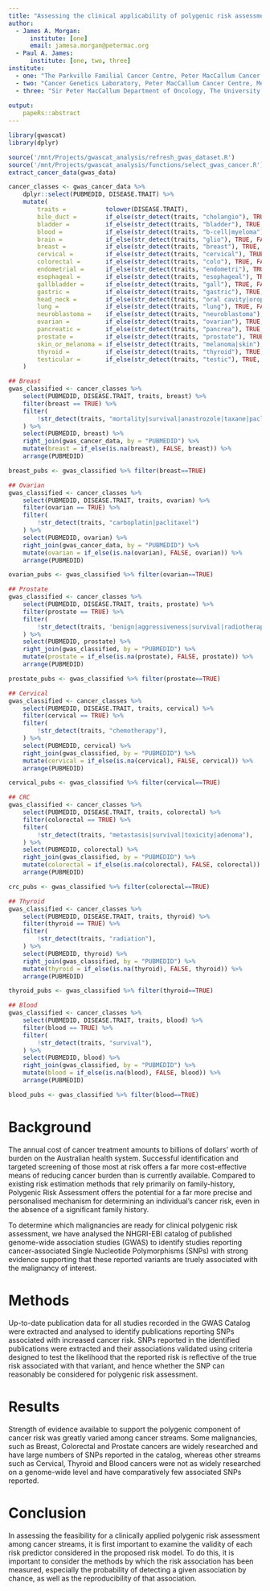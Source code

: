 ```yaml
---
title: "Assessing the clinical applicability of polygenic risk assessment across various cancer streams"
author:
  - James A. Morgan: 
      institute: [one]
      email: jamesa.morgan@petermac.org
  - Paul A. James:
      institute: [one, two, three]
institute:
  - one: "The Parkville Familial Cancer Centre, Peter MacCallum Cancer Centre and The Royal Melbourne Hospital, Melbourne, Victoria, Australia, 3000"
  - two: "Cancer Genetics Laboratory, Peter MacCallum Cancer Centre, Melbourne, Victoria  3000, Australia"
  - three: "Sir Peter MacCallum Department of Oncology, The University of Melbourne, Parkville, Victoria 3010, Australia"
    
output: 
    papeRs::abstract
---
```

```r
library(gwascat)
library(dplyr)

source('/mnt/Projects/gwascat_analysis/refresh_gwas_dataset.R')
source('/mnt/Projects/gwascat_analysis/functions/select_gwas_cancer.R')
extract_cancer_data(gwas_data)

cancer_classes <- gwas_cancer_data %>%
	dplyr::select(PUBMEDID, DISEASE.TRAIT) %>%
	mutate(
 		traits =           tolower(DISEASE.TRAIT),                                 # all lowercase
		bile_duct =        if_else(str_detect(traits, "cholangio"), TRUE, FALSE),
		bladder =          if_else(str_detect(traits, "bladder"), TRUE, FALSE),
		blood =            if_else(str_detect(traits, "b-cell|myeloma"), TRUE, FALSE),
		brain =            if_else(str_detect(traits, "glio"), TRUE, FALSE),
		breast =           if_else(str_detect(traits, "breast"), TRUE, FALSE),
		cervical =         if_else(str_detect(traits, "cervical"), TRUE, FALSE),
		colorectal =       if_else(str_detect(traits, "colo"), TRUE, FALSE),
		endometrial =      if_else(str_detect(traits, "endometri"), TRUE, FALSE),
		esophageal =       if_else(str_detect(traits, "esophageal"), TRUE, FALSE),
		gallbladder =      if_else(str_detect(traits, "gall"), TRUE, FALSE),
		gastric =          if_else(str_detect(traits, "gastric"), TRUE, FALSE),
		head_neck =        if_else(str_detect(traits, "oral cavity|oropharynx"), TRUE, FALSE),
		lung =             if_else(str_detect(traits, "lung"), TRUE, FALSE),
		neuroblastoma =    if_else(str_detect(traits, "neuroblastoma"), TRUE, FALSE),
		ovarian =          if_else(str_detect(traits, "ovarian"), TRUE, FALSE),
		pancreatic =       if_else(str_detect(traits, "pancrea"), TRUE, FALSE),
		prostate =         if_else(str_detect(traits, "prostate"), TRUE, FALSE),
		skin_or_melanoma = if_else(str_detect(traits, "melanoma|skin"), TRUE, FALSE),
		thyroid =          if_else(str_detect(traits, "thyroid"), TRUE, FALSE),
		testicular =       if_else(str_detect(traits, "testic"), TRUE, FALSE),
	)

## Breast
gwas_classified <- cancer_classes %>%
	select(PUBMEDID, DISEASE.TRAIT, traits, breast) %>%
	filter(breast == TRUE) %>%
	filter(
		!str_detect(traits, "mortality|survival|anastrozole|taxane|paclitaxel|trastuzumab|tamoxifen|childhood|free|estrone|androstene")
	) %>%
	select(PUBMEDID, breast) %>%
	right_join(gwas_cancer_data, by = "PUBMEDID") %>%
	mutate(breast = if_else(is.na(breast), FALSE, breast)) %>%
	arrange(PUBMEDID)

breast_pubs <- gwas_classified %>% filter(breast==TRUE)

## Ovarian
gwas_classified <- cancer_classes %>%
	select(PUBMEDID, DISEASE.TRAIT, traits, ovarian) %>%
	filter(ovarian == TRUE) %>%
	filter(
		!str_detect(traits, "carboplatin|paclitaxel")
	) %>%
	select(PUBMEDID, ovarian) %>%
	right_join(gwas_cancer_data, by = "PUBMEDID") %>%
	mutate(ovarian = if_else(is.na(ovarian), FALSE, ovarian)) %>%
	arrange(PUBMEDID)

ovarian_pubs <- gwas_classified %>% filter(ovarian==TRUE)

## Prostate
gwas_classified <- cancer_classes %>%
	select(PUBMEDID, DISEASE.TRAIT, traits, prostate) %>% 
	filter(prostate == TRUE) %>% 
 	filter(
 		!str_detect(traits, 'benign|aggressiveness|survival|radiotherapy|treatment|docetaxel')
 	) %>% 
	select(PUBMEDID, prostate) %>%
	right_join(gwas_classified, by = "PUBMEDID") %>%
	mutate(prostate = if_else(is.na(prostate), FALSE, prostate)) %>%
	arrange(PUBMEDID)

prostate_pubs <- gwas_classified %>% filter(prostate==TRUE)

## Cervical
gwas_classified <- cancer_classes %>% 
	select(PUBMEDID, DISEASE.TRAIT, traits, cervical) %>% 
	filter(cervical == TRUE) %>% 
 	filter(
 		!str_detect(traits, "chemotherapy"),
 	) %>%
	select(PUBMEDID, cervical) %>%
	right_join(gwas_classified, by = "PUBMEDID") %>%
	mutate(cervical = if_else(is.na(cervical), FALSE, cervical)) %>%
	arrange(PUBMEDID)

cervical_pubs <- gwas_classified %>% filter(cervical==TRUE)

## CRC
gwas_classified <- cancer_classes %>% 
	select(PUBMEDID, DISEASE.TRAIT, traits, colorectal) %>% 
	filter(colorectal == TRUE) %>% 
 	filter(
 		!str_detect(traits, "metastasis|survival|toxicity|adenoma"),
 	) %>%
	select(PUBMEDID, colorectal) %>%
	right_join(gwas_classified, by = "PUBMEDID") %>%
	mutate(colorectal = if_else(is.na(colorectal), FALSE, colorectal)) %>%
	arrange(PUBMEDID)

crc_pubs <- gwas_classified %>% filter(colorectal==TRUE)

## Thyroid
gwas_classified <- cancer_classes %>% 
	select(PUBMEDID, DISEASE.TRAIT, traits, thyroid) %>% 
	filter(thyroid == TRUE) %>% 
 	filter(
 		!str_detect(traits, "radiation"),
 	) %>%
	select(PUBMEDID, thyroid) %>%
	right_join(gwas_classified, by = "PUBMEDID") %>%
	mutate(thyroid = if_else(is.na(thyroid), FALSE, thyroid)) %>%
	arrange(PUBMEDID)

thyroid_pubs <- gwas_classified %>% filter(thyroid==TRUE)

## Blood
gwas_classified <- cancer_classes %>%
	select(PUBMEDID, DISEASE.TRAIT, traits, blood) %>% 
	filter(blood == TRUE) %>% 
 	filter(
 		!str_detect(traits, "survival"),
 	) %>% 
	select(PUBMEDID, blood) %>%
	right_join(gwas_classified, by = "PUBMEDID") %>%
	mutate(blood = if_else(is.na(blood), FALSE, blood)) %>%
	arrange(PUBMEDID)

blood_pubs <- gwas_classified %>% filter(blood==TRUE)
```

# Background
The annual cost of cancer treatment amounts to billions of dollars' worth of burden on the Australian health system. Successful identification and targeted screening of those most at risk offers a far more cost-effective means of reducing cancer burden than is currently available. Compared to existing risk estimation methods that rely primarily on family-history, Polygenic Risk Assessment offers the potential for a far more precise and personalised mechanism for determining an individual's cancer risk, even in the absence of a significant family history.

To determine which malignancies are ready for clinical polygenic risk assessment, we have analysed the NHGRI-EBI catalog of published genome-wide association studies (GWAS) to identify studies reporting cancer-associated Single Nucleotide Polymorphisms (SNPs) with strong evidence supporting that these reported variants are truely associated with the malignancy of interest.

# Methods
Up-to-date publication data for all studies recorded in the GWAS Catalog were extracted and analysed to identify publications reporting SNPs associated with increased cancer risk. SNPs reported in the identified publications were extracted and their associations validated using criteria designed to test the likelihood that the reported risk is reflective of the true risk associated with that variant, and hence whether the SNP can reasonably be considered for polygenic risk assessment.

# Results
Strength of evidence available to support the polygenic component of cancer risk was greatly varied among cancer streams. Some malignancies, such as Breast, Colorectal and Prostate cancers are widely researched and have large numbers of SNPs reported in the catalog, whereas other streams such as Cervical, Thyroid and Blood cancers were not as widely researched on a genome-wide level and have comparatively few associated SNPs reported.

# Conclusion
In assessing the feasibility for a clinically applied polygenic risk assessment among cancer streams, it is first important to examine the validity of each risk predictor considered in the proposed risk model. To do this, it is important to consider the methods by which the risk association has been measured, especially the probability of detecting a given association by chance, as well as the reproducibility of that association.
